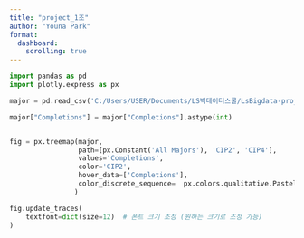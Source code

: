 ```yaml
---
title: "project_1조"
author: "Youna Park"
format: 
  dashboard:
    scrolling: true 
---
```


```python
import pandas as pd
import plotly.express as px

major = pd.read_csv('C:/Users/USER/Documents/LS빅데이터스쿨/LsBigdata-project1/data/Majors Awarded_2022.csv')

major["Completions"] = major["Completions"].astype(int)


fig = px.treemap(major,
                 path=[px.Constant('All Majors'), 'CIP2', 'CIP4'], 
                 values='Completions',
                 color='CIP2',  
                 hover_data=['Completions'], 
                 color_discrete_sequence=  px.colors.qualitative.Pastel  +  px.colors.qualitative.Pastel2 + px.colors.qualitative.Set3
                )

fig.update_traces(
    textfont=dict(size=12)  # 폰트 크기 조정 (원하는 크기로 조정 가능)
)

```